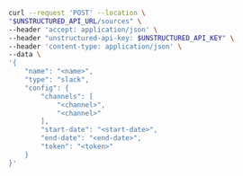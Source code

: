 ```bash curl
curl --request 'POST' --location \
"$UNSTRUCTURED_API_URL/sources" \
--header 'accept: application/json' \
--header "unstructured-api-key: $UNSTRUCTURED_API_KEY" \
--header 'content-type: application/json' \
--data \
'{
    "name": "<name>",
    "type": "slack",
    "config": {
        "channels": [
            "<channel>",
            "<channel>"
        ],
        "start-date": "<start-date>",
        "end-date": "<end-date>",
        "token": "<token>"
    }
}'
```